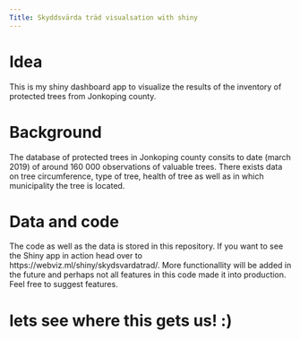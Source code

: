 ```yaml
---
Title: Skyddsvärda träd visualsation with shiny
---
```


# Idea

This is my shiny dashboard app to visualize the results of the inventory of protected trees from Jonkoping county.

# Background 

The database of protected trees in Jonkoping county consits to date (march 2019) of around 160 000 observations of
valuable trees. There exists data on tree circumference, type of tree, health of tree as well as in which municipality
the tree is located.

# Data and code

The code as well as the data is stored in this repository. If you want to see the Shiny app in action head over to
https://webviz.ml/shiny/skydsvardatrad/. More functionallity will be added in the future and perhaps not all features in this code made it into production. Feel free to suggest features.

# lets see where this gets us! :) 
